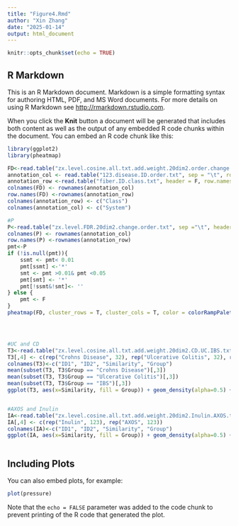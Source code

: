 ---
title: "Figure4.Rmd"
author: "Xin Zhang"
date: "2025-01-14"
output: html_document
---

```{r setup, include=FALSE}
knitr::opts_chunk$set(echo = TRUE)
```

## R Markdown

This is an R Markdown document. Markdown is a simple formatting syntax for authoring HTML, PDF, and MS Word documents. For more details on using R Markdown see <http://rmarkdown.rstudio.com>.

When you click the **Knit** button a document will be generated that includes both content as well as the output of any embedded R code chunks within the document. You can embed an R code chunk like this:

```{r}
library(ggplot2)
library(pheatmap)

FD<-read.table("zx.level.cosine.all.txt.add.weight.20dim2.order.change.txt", header = T, row.names = 1, sep = "\t")
annotation_col <- read.table("123.disease.ID.order.txt", sep = "\t", row.names = 1, header = F)
annotation_row <-read.table("fiber.ID.class.txt", header = F, row.names = 1,sep="\t")
colnames(FD) <- rownames(annotation_col)
row.names(FD) <-rownames(annotation_row)
colnames(annotation_row) <- c("Class")
colnames(annotation_col) <- c("System")

#P
P<-read.table("zx.level.FDR.20dim2.change.order.txt", sep ="\t", header = T, row.names = 1)
colnames(P) <- rownames(annotation_col)
row.names(P) <-rownames(annotation_row)
pmt<-P
if (!is.null(pmt)){
    ssmt <- pmt< 0.01
    pmt[ssmt] <-'*'
    smt <- pmt >0.01& pmt <0.05
    pmt[smt] <- '*'
    pmt[!ssmt&!smt]<- ''
} else {
    pmt <- F
}
pheatmap(FD, cluster_rows = T, cluster_cols = T, color = colorRampPalette(c("navy", "white", "firebrick3"))(100), fontsize = 7, annotation_row = annotation_row, annotation_col = annotation_col, fontsize_col = 8, fontsize_row = 8, legend_labels = 10,  show_rownames = T, display_numbers = pmt, border_color = "grey60")




#UC and CD
T3<-read.table("zx.level.cosine.all.txt.add.weight.20dim2.CD.UC.IBS.txt ", sep = "\t", header = F)
T3[,4] <- c(rep("Crohns Disease", 32), rep("Ulcerative Colitis", 32), rep("IBS", 32))
colnames(T3)<-c("ID1", "ID2", "Similarity", "Group") 
mean(subset(T3, T3$Group == "Crohns Disease")[,3])
mean(subset(T3, T3$Group == "Ulcerative Colitis")[,3])
mean(subset(T3, T3$Group == "IBS")[,3])
ggplot(T3, aes(x=Similarity, fill = Group)) + geom_density(alpha=0.5) + xlab("Similarity")+ ylab("Density") + theme_classic() + theme(legend.position = "top", axis.text = element_text(size = 20), legend.text = element_text(size = 20), text = element_text(size = 20))+ geom_vline(xintercept = median(subset(T3, T3$Group == "Crohns Disease")[,3]), linetype = "dashed", col = "lightcoral")  + geom_vline(xintercept = median(subset(T3, T3$Group == "IBS")[,3]), linetype = "dashed", col = "cyan4") +  geom_vline(xintercept = median(subset(T3, T3$Group == "Ulcerative Colitis")[,3]), linetype = "dashed", col = "#6495ED") + annotate("text", x= 0.03, y = 3.8, label = "Median= -0.01", size = 6, col = "lightcoral") +  annotate("text", x= -0.1, y = 3.5, label = "Median= -0.02", size = 6, col = "#20B2AA") +  annotate("text", x= 0.06, y = 3, label = "Median= 0.007", size = 6, col = "#6495ED")


#AXOS and Inulin
IA<-read.table("zx.level.cosine.all.txt.add.weight.20dim2.Inulin.AXOS.txt", sep = "\t", header = F)
IA[,4] <- c(rep("Inulin", 123), rep("AXOS", 123))
colnames(IA)<-c("ID1", "ID2", "Similarity", "Group") 
ggplot(IA, aes(x=Similarity, fill = Group)) + geom_density(alpha=0.5) + xlab("Similarity")+ ylab("Density") + theme_classic() + theme(legend.position = "top", axis.text = element_text(size = 25), legend.text = element_text(size = 25), text = element_text(size = 25)) +  geom_vline(xintercept = median(tail(IA[,3],123)), linetype = "dashed", col = "lightcoral")  + geom_vline(xintercept = median(head(IA[,3],123)), linetype = "dashed", col = "cyan4")  + annotate("text", x= -0.3, y = 4.6, label = "Median= -0.005", size = 7, col = "lightcoral") +  annotate("text", x= 0.3, y = 4.6, label = "Median= -0.0002", size = 7, col = "#20B2AA")



```

## Including Plots

You can also embed plots, for example:

```{r pressure, echo=FALSE}
plot(pressure)
```

Note that the `echo = FALSE` parameter was added to the code chunk to prevent printing of the R code that generated the plot.
